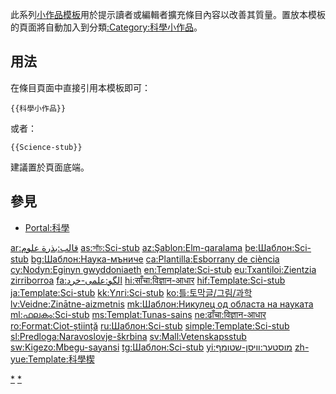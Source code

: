 <noinclude>{{template doc page viewed directly}}</noinclude>
<!-- 在本行下編輯模板說明 -->
此系列[[:Category:小作品模板|小作品模板]]用於提示讀者或編輯者擴充條目內容以改善其質量。置放本模板的頁面將自動加入到分類[[:Category:科學小作品]]。
== 用法 ==
在條目頁面中直接引用本模板即可：
<pre>{{科學小作品}}
</pre>
或者：
<pre>{{Science-stub}}
</pre>
建議置於頁面底端。
== 參見 ==
* [[Portal:科學]]
<includeonly>
<!-- 本行下加入模板的分類 -->
[[Category:自然科學小作品模板|*]]
[[Category:科學小作品|*]]
<!-- 本行下加入模板的跨語言鏈接 -->
[[ar:قالب:بذرة علوم]]
[[as:সাঁচ:Sci-stub]]
[[az:Şablon:Elm-qaralama]]
[[be:Шаблон:Sci-stub]]
[[bg:Шаблон:Наука-мъниче]]
[[ca:Plantilla:Esborrany de ciència]]
[[cy:Nodyn:Eginyn gwyddoniaeth]]
[[en:Template:Sci-stub]]
[[eu:Txantiloi:Zientzia zirriborroa]]
[[fa:الگو:علمی-خرد]]
[[hi:साँचा:विज्ञान-आधार]]
[[hif:Template:Sci-stub]]
[[ja:Template:Sci-stub]]
[[kk:Үлгі:Sci-stub]]
[[ko:틀:토막글/그림/과학]]
[[lv:Veidne:Zinātne-aizmetnis]]
[[mk:Шаблон:Никулец од областа на науката]]
[[ml:ഫലകം:Sci-stub]]
[[ms:Templat:Tunas-sains]]
[[ne:ढाँचा:विज्ञान-आधार]]
[[ro:Format:Ciot-știință]]
[[ru:Шаблон:Sci-stub]]
[[simple:Template:Sci-stub]]
[[sl:Predloga:Naravoslovje-škrbina]]
[[sv:Mall:Vetenskapsstub]]
[[sw:Kigezo:Mbegu-sayansi]]
[[tg:Шаблон:Sci-stub]]
[[yi:מוסטער:וויסן-שטומף]]
[[zh-yue:Template:科學楔]]
</includeonly>